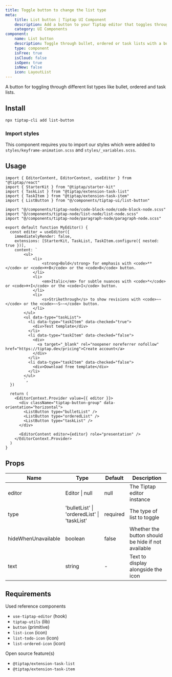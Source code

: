 ```yaml
---
title: Toggle button to change the list type
meta:
    title: List button | Tiptap UI Component
    description: Add a button to your Tiptap editor that toggles through bullet, ordered or task lists. More in the docs.
    category: UI Components
component:
    name: List button
    description: Toggle through bullet, ordered or task lists with a button.
    type: component
    isFree: true
    isCloud: false
    isOpen: true
    isNew: false
    icon: LayoutList
---
```


A button for toggling through different list types like bullet, ordered and task lists.

<CodeDemo isScrollable src="https://template.tiptap.dev/preview/tiptap-ui/list-button" />

## Install

```bash
npx tiptap-cli add list-button
```

### Import styles
This component requires you to import our styles which were added to `styles/keyframe-animation.scss` and `styles/_variables.scss`.

## Usage

```tsx
import { EditorContent, EditorContext, useEditor } from "@tiptap/react"
import { StarterKit } from "@tiptap/starter-kit"
import { TaskList } from "@tiptap/extension-task-list"
import { TaskItem } from "@tiptap/extension-task-item"
import { ListButton } from "@/components/tiptap-ui/list-button"

import "@/components/tiptap-node/code-block-node/code-block-node.scss"
import "@/components/tiptap-node/list-node/list-node.scss"
import "@/components/tiptap-node/paragraph-node/paragraph-node.scss"

export default function MyEditor() {
  const editor = useEditor({
    immediatelyRender: false,
    extensions: [StarterKit, TaskList, TaskItem.configure({ nested: true })],
    content: `
        <ul>
            <li>
                <strong>Bold</strong> for emphasis with <code>**</code> or <code>⌘+B</code> or the <code>B</code> button.
            </li>
            <li>
                <em>Italic</em> for subtle nuances with <code>*</code> or <code>⌘+I</code> or the <code>I</code> button.
            </li>
            <li>
                <s>Strikethrough</s> to show revisions with <code>~~</code> or the <code>~~S~~</code> button.
            </li>
        </ul>
        <ul data-type="taskList">
          <li data-type="taskItem" data-checked="true">
            <div>Test template</div>
          </li>
          <li data-type="taskItem" data-checked="false">
            <div>
              <a target="_blank" rel="noopener noreferrer nofollow" href="https://tiptap.dev/pricing">Create account</a>
            </div>
          </li>
          <li data-type="taskItem" data-checked="false">
            <div>Download free template</div>
          </li>
        </ul>
        `,
  })

  return (
    <EditorContext.Provider value={{ editor }}>
      <div className="tiptap-button-group" data-orientation="horizontal">
        <ListButton type="bulletList" />
        <ListButton type="orderedList" />
        <ListButton type="taskList" />
      </div>

      <EditorContent editor={editor} role="presentation" />
    </EditorContext.Provider>
  )
}
```

## Props

| Name                | Type                                        | Default  | Description                                        |
| ------------------- | ------------------------------------------- | -------- | -------------------------------------------------- |
| editor              | Editor \| null                              | null     | The Tiptap editor instance                         |
| type                | 'bulletList' \| 'orderedList' \| 'taskList' | required | The type of list to toggle                         |
| hideWhenUnavailable | boolean                                     | false    | Whether the button should be hide if not available |
| text                | string                                      | -        | Text to display alongside the icon                 |

## Requirements

Used reference components

- `use-tiptap-editor` (hook)
- `tiptap-utils` (lib)
- `button` (primitive)
- `list-icon` (icon)
- `list-todo-icon` (icon)
- `list-ordered-icon` (icon)

Open source feature(s)

- `@tiptap/extension-task-list`
- `@tiptap/extension-task-item`